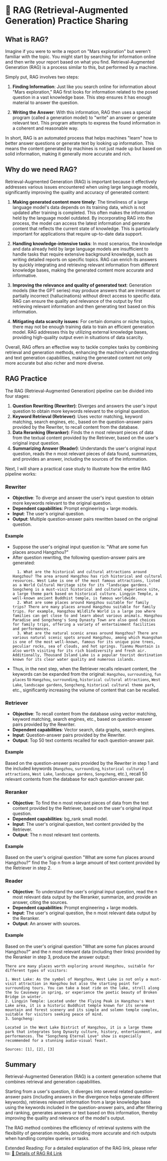 
# 🔗 RAG (Retrieval-Augmented Generation) Practice Sharing

## What is RAG?

Imagine if you were to write a report on "Mars exploration" but weren't familiar with the topic. You might start by searching for information online and then write your report based on what you find. Retrieval-Augmented Generation (RAG) is a process similar to this, but performed by a machine.

Simply put, RAG involves two steps:

1. **Finding Information**: Just like you search online for information about "Mars exploration," RAG first looks for information related to the posed question in a vast knowledge base. This step ensures it has enough material to answer the question.

2. **Writing the Answer**: With this information, RAG then uses a special program (called a generation model) to "write" an answer or generate relevant text. This program attempts to express the found information in a coherent and reasonable way.

In short, RAG is an automated process that helps machines "learn" how to better answer questions or generate text by looking up information. This means the content generated by machines is not just made up but based on solid information, making it generally more accurate and rich.

## Why do we need RAG?

Retrieval-Augmented Generation (RAG) is important because it effectively addresses various issues encountered when using large language models, significantly improving the quality and accuracy of generated content:

1. **Making generated content more timely**: The timeliness of a large language model's data depends on its training data, which is not updated after training is completed. This often makes the information held by the language model outdated. By incorporating RAG into the process, the model can access the latest information and generate content that reflects the current state of knowledge. This is particularly important for applications that require up-to-date data support.

2. **Handling knowledge-intensive tasks**: In most scenarios, the knowledge and data already held by large language models are insufficient to handle tasks that require extensive background knowledge, such as writing detailed reports on specific topics. RAG can enrich its answers by quickly integrating and retrieving relevant information from different knowledge bases, making the generated content more accurate and informative.

3. **Improving the relevance and quality of generated text**: Generation models (like the GPT series) may produce answers that are irrelevant or partially incorrect (hallucinations) without direct access to specific data. RAG can ensure the quality and relevance of the output by first retrieving relevant information and then generating text based on this information.

4. **Mitigating data scarcity issues**: For certain domains or niche topics, there may not be enough training data to train an efficient generation model. RAG addresses this by utilizing external knowledge bases, providing high-quality output even in situations of data scarcity.

Overall, RAG offers an effective way to tackle complex tasks by combining retrieval and generation methods, enhancing the machine's understanding and text generation capabilities, making the generated content not only more accurate but also richer and more diverse.

## RAG Practice

The RAG (Retrieval-Augmented Generation) pipeline can be divided into four stages:

1. **Question Rewriting (Rewriter)**: Diverges and answers the user's input question to obtain more keywords relevant to the original question.
2. **Keyword Retrieval (Retriever)**: Uses vector matching, keyword matching, search engines, etc., based on the question-answer pairs provided by the Rewriter, to recall content from the database.
3. **Data Reranking (Reranker)**: Finds the n most relevant pieces of data from the textual content provided by the Retriever, based on the user's original input question.
4. **Summarizing Answer (Reader)**: Understands the user's original input question, reads the n most relevant pieces of data found, summarizes, and provides an answer, including the sources of the information.

Next, I will share a practical case study to illustrate how the entire RAG pipeline works:

<Steps>

### Rewriter

- **Objective**: To diverge and answer the user's input question to obtain more keywords relevant to the original question.
- **Dependent capabilities**: Prompt engineering + large models.
- **Input**: The user's original question.
- **Output**: Multiple question-answer pairs rewritten based on the original question.

#### Example

- Suppose the user's original input question is: "What are some fun places around Hangzhou?"
- After question rewriting, the following question-answer pairs are generated:
  ```
    1. What are the historical and cultural attractions around Hangzhou? The area around Hangzhou has rich historical and cultural resources. West Lake is one of the most famous attractions, listed as a World Cultural Heritage site for its "landscape gardens." Songcheng is a must-visit historical and cultural experience site, a large theme park based on historical culture. Lingyin Temple, a well-known ancient Buddhist temple, is famous worldwide.
    2. What are some places around Hangzhou suitable for family trips? There are many places around Hangzhou suitable for family trips. For example, Hangzhou Wildlife World is a large zoo where families can get close to and learn about various animals. Hangzhou Paradise and Songcheng's Song Dynasty Town are also good choices for family trips, offering a variety of entertainment facilities and performances.
    3. What are the natural scenic areas around Hangzhou? There are various natural scenic spots around Hangzhou, among which Huangshan is one of the most well-known, famous for its unique pine trees, peculiar rocks, sea of clouds, and hot springs. Tianmu Mountain is also worth visiting for its rich biodiversity and fresh air. Additionally, Thousand Island Lake is a popular tourist destination known for its clear water quality and numerous islands.
  ```
- Thus, in the next step, when the Retriever recalls relevant content, the keywords can be expanded from the original: `Hangzhou`, `surrounding`, `fun places` to `Hangzhou`, `surrounding`, `historical cultural attractions`, `West Lake`, `landscape gardens`, `Songcheng`, `historical cultural theme park`, etc., significantly increasing the volume of content that can be recalled.

### Retriever

- **Objective**: To recall content from the database using vector matching, keyword matching, search engines, etc., based on question-answer pairs provided by the Rewriter.
- **Dependent capabilities**: Vector search, data graphs, search engines.
- **Input**: Question-answer pairs provided by the Rewriter.
- **Output**: Top 50 text contents recalled for each question-answer pair.

#### Example

Based on the question-answer pairs provided by the Rewriter in step 1 and the included keywords (`Hangzhou`, `surrounding`, `historical cultural attractions`, `West Lake`, `landscape gardens`, `Songcheng`, etc.), recall 50 relevant contents from the database for each question-answer pair.

### Reranker

- **Objective**: To find the n most relevant pieces of data from the text content provided by the Retriever, based on the user's original input question.
- **Dependent capabilities**: bg_rank small model.
- **Input**: The user's original question, text content provided by the Retriever.
- **Output**: The n most relevant text contents.

#### Example

Based on the user's original question "What are some fun places around Hangzhou?" find the Top n from a large amount of text content provided by the Retriever in step 2.

### Reader

- **Objective**: To understand the user's original input question, read the n most relevant data output by the Reranker, summarize, and provide an answer, citing the sources.
- **Dependent capabilities**: Prompt engineering + large models.
- **Input**: The user's original question, the n most relevant data output by the Reranker.
- **Output**: An answer with sources.

#### Example

Based on the user's original question "What are some fun places around Hangzhou?" and the n most relevant data (including their links) provided by the Reranker in step 3, produce the answer output:
```
There are many places worth exploring around Hangzhou, suitable for different types of visitors:

1. West Lake: As the symbol of Hangzhou, West Lake is not only a must-visit attraction in Hangzhou but also the starting point for surrounding tours. You can take a boat ride on the lake, stroll along the Su Causeway in spring, or experience the poetic beauty of Broken Bridge in winter.
2. Lingyin Temple: Located under the Flying Peak in Hangzhou's West Lake area, it is a historic Buddhist temple known for its serene mountain and forest scenery and its simple and solemn temple complex, suitable for visitors seeking peace of mind.
3. Songcheng:

Located in the West Lake District of Hangzhou, it is a large theme park that integrates Song Dynasty culture, history, entertainment, and performances. The "Songcheng Eternal Love" show is especially recommended for a stunning audio-visual feast.

Sources: [1], [2], [3]
```

</Steps>

## Summary

Retrieval-Augmented Generation (RAG) is a content generation scheme that combines retrieval and generation capabilities.

Starting from a user's question, it diverges into several related question-answer pairs (including answers in the divergence helps generate different keywords), retrieves relevant information from a large knowledge base using the keywords included in the question-answer pairs, and after filtering and ranking, generates answers or text based on this information, thereby improving the quality and relevance of the model's output.

The RAG method combines the efficiency of retrieval systems with the flexibility of generation models, providing more accurate and rich outputs when handling complex queries or tasks.

Extended Reading: For a detailed explanation of the RAG link, please refer to: [🔗 Details of RAG R4 Link](../ai-era/rag-r4.mdx)
